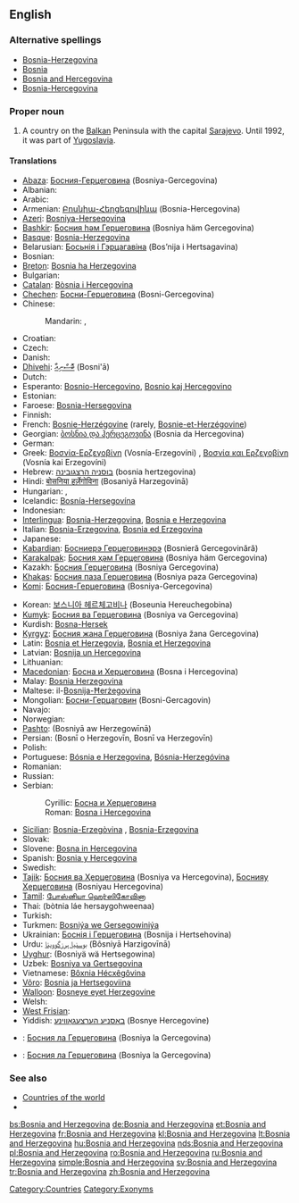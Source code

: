 {{wikipedia}}
==English==

===Alternative spellings===
* [[Bosnia-Herzegovina]]
* [[Bosnia]]
* [[Bosnia and Hercegovina]]
* [[Bosnia-Hercegovina]]

===Proper noun===
{{en-proper noun|sg=[[Bosnia]] [[and]] [[Herzegovina]]}}

# A country on the [[Balkan]] Peninsula with the capital [[Sarajevo]].  Until 1992, it was part of [[Yugoslavia]].

====Translations====
{{trans-top|Country on the Balkan peninsula}}
* [[Abaza]]: [[Босния-Герцеговина]] (Bosniya-Gercegovina)
* Albanian: {{t+|sq|Bosnja dhe Hercegovina|xs=Albanian}}
* Arabic: {{t-|ar|البوسنة والهرسك|f|tr=al-būsna wa-l-harsak|sc=Arab}}
* Armenian: [[Բոսնիա-Հերցեգովինա]] (Bosnia-Hercegovina)
* [[Azeri]]: [[Bosniya-Herseqovina]]
* [[Bashkir]]: [[Босния һәм Герцеговина]] (Bosniya häm Gercegovina)
* [[Basque]]: [[Bosnia-Herzegovina]]
* Belarusian: [[Босьнія і Гэрцагавіна]] (Bos’nija i Hertsagavina)
* Bosnian: {{t+|bs|Bosna i Hercegovina|f}}
* [[Breton]]: [[Bosnia ha Herzegovina]]
* Bulgarian: {{t-|bg|Босна и Херцеговина|tr=Bosna i Hertsegovina|sc=Cyrl}}
* [[Catalan]]: [[Bòsnia i Hercegovina]]
* [[Chechen]]: [[Босни-Герцеговина]] (Bosni-Gercegovina)
* Chinese:
*: Mandarin: {{t|cmn|波斯尼亞和黑塞哥維那|sc=Hani|xs=Mandarin}},  {{t|cmn|波斯尼亚和黑塞哥维那|tr=Bōsīníyà hé Hēisāigēwéinà|sc=Hani|xs=Mandarin}}
* Croatian: {{t-|hr|Bosna i Hercegovina|f}}
* Czech: {{t+|cs|Bosna a Hercegovina|f}}
* Danish: {{t-|da|Bosnien-Hercegovina}}
* [[Dhivehi]]: [[ބޮސްނިއާ]] (Bosni'ā)
* Dutch: {{t+|nl|Bosnië en Herzegovina}}
* Esperanto: [[Bosnio-Hercegovino]], [[Bosnio kaj Hercegovino]]
* Estonian: {{t-|et|Bosnia ja Hertsegoviina}}
* Faroese: [[Bosnia-Hersegovina]]
* Finnish: {{t+|fi|Bosnia ja Hertsegovina}}
* French: [[Bosnie-Herzégovine]] (rarely, [[Bosnie-et-Herzégovine]])
* Georgian: [[ბოსნია და ჰერცეგოვინა]] (Bosnia da Hercegovina)
* German: {{t+|de|Bosnien und Herzegowina}}
* Greek: [[Βοσνία-Ερζεγοβίνη]] (Vosnía-Erzegovíni) {{f}}, [[Βοσνία και Ερζεγοβίνη]] (Vosnía kai Erzegovíni) {{f}}
* Hebrew: [[בוסניה הרצגובינה]] (bosnia hertzegovina)
* Hindi: [[बोसनिया हर्ज़ेगोविना]] (Bosaniyā Harzegovinā)
* Hungarian: {{t+|hu|Bosznia-Hercegovina}}, {{t+|hu|Bosznia és Hercegovina}}
* Icelandic: [[Bosnía-Hersegovína]]
* Indonesian: {{t-|id|Bosnia-Herzegovina|xs=Indonesian}}
* [[Interlingua]]: [[Bosnia-Herzegovina]], [[Bosnia e Herzegovina]]
* Italian: [[Bosnia-Erzegovina]], [[Bosnia ed Erzegovina]]
* Japanese: {{t-|ja|ボスニア・ヘルツェゴヴィナ|tr=Bosunia-Herutsegovina|sc=Jpan}}
* [[Kabardian]]: [[Босниерэ Герцеговинэрэ]] (Bosnieră Gercegovinără)
* [[Karakalpak]]: [[Босния ҳәм Герцеговина]] (Bosniya häm Gercegovina)
* Kazakh: [[Босния Герцеговина]] (Bosniya Gercegovina)
* [[Khakas]]: [[Босния паза Герцеговина]] (Bosniya paza Gercegovina)
* [[Komi]]: [[Босния-Герцеговина]] (Bosniya-Gercegovina)
{{trans-mid}}
* Korean: [[보스니아 헤르체고비나]] (Boseunia Hereuchegobina)
* [[Kumyk]]: [[Босния ва Герцеговина]] (Bosniya va Gercegovina)
* Kurdish: [[Bosna-Hersek]]
* [[Kyrgyz]]: [[Босния жана Герцеговина]] (Bosniya žana Gercegovina)
* Latin: [[Bosnia et Herzegovia]], [[Bosnia et Herzegovina]]
* Latvian: [[Bosnija un Hercegovina]]
* Lithuanian: {{t+|lt|Bosnija ir Hercegovina|xs=Lithuanian}}
* [[Macedonian]]: [[Босна и Херцеговина]] (Bosna i Hercegovina)
* Malay: [[Bosnia Herzegovina]]
* Maltese: il-[[Bosnija-Ħerżegovina]]
* Mongolian: [[Босни-Герцаговин]] (Bosni-Gercagovin)
* Navajo: {{tø|nv|Bosna dóó Hetsog bikéyah}}
* Norwegian: {{t+|no|Bosnia-Hercegovina}}
* [[Pashto]]: {{ps-Arab|[[بوسنيا او هېرزېګووينا]]}} (Bosniyā aw Herzegowīnā)
* Persian: {{fa-Arab|[[بوسنی و هرزگوین]]}} (Bosnī o Herzegovīn, Bosnī va Herzegovīn)
* Polish: {{t+|pl|Bośnia i Hercegowina}}
* Portuguese: [[Bósnia e Herzegovina]], [[Bósnia-Herzegóvina]]
* Romanian: {{t+|ro|Bosnia şi Herţegovina|f}}
* Russian: {{t-|ru|Босния и Герцеговина|f|tr=Bósnija i Gercegovína|sc=Cyrl}}
* Serbian:
*: Cyrillic: [[Босна и Херцеговина]] {{f}}
*: Roman: [[Bosna i Hercegovina#Serbian|Bosna i Hercegovina]] {{f}}
* [[Sicilian]]: [[Bosnia-Erzegòvina]] {{f}}, [[Bosnia-Erzegovina]] {{f}}
* Slovak: {{t-|sk|Bosna a Hercegovina}}
* Slovene: [[Bosna in Hercegovina]] {{f}}
* Spanish: [[Bosnia y Hercegovina]]
* Swedish: {{t+|sv|Bosnien och Hercegovina}}
* [[Tajik]]: [[Босния ва Ҳерцеговина]] (Bosniya va Hercegovina), [[Боснияу Ҳерцеговина]] (Bosniyau Hercegovina)
* [[Tamil]]: [[போஸ்னியா ஹெர்ஸிகோவினா]]
* Thai: {{Thai|[[บอสเนียและเฮอร์เซโกวีนา]]}} (bòtnia láe hersaygohweenaa)
* Turkish: {{t+|tr|Bosna Hersek}}
* Turkmen: [[Bosniýa we Gersegowiniýa]]
* Ukrainian: [[Боснія і Герцеговина]] (Bosnija i Hertsehovina)
* Urdu: [[بوسنیا ہرزگووینا]] (Bôsniyā Harzigovīnā)
* [[Uyghur]]: {{ug-Arab|[[ﺑﻮﺳﻨﯩﻴﻪ ﯞﻩ ﻫﯧﺮﺗﺴﯧﮕﻮﯞﯨﻨﺎ]]}} (Bosniyä wä Hertsegowina)
* Uzbek: [[Bosniya va Gertsegovina]]
* Vietnamese: [[Bôxnia Hécxêgôvina]]
* [[Võro]]: [[Bosnia ja Hertsegoviina]]
* [[Walloon]]: [[Bosneye eyet Herzegovine]]
* Welsh: {{t-|cy|Bosna a Hercegovina|xs=Welsh}}
* [[West Frisian]]: {{t+|fy|Bosnje en Herzegovina|xs=West Frisian}}
* Yiddish: [[באָסניע הערצעגאָװינע]] (Bosnye Hercegovine)
{{trans-bottom}}

{{checktrans-top}}
* {{ttbc|Northern Altai}}: [[Босния ла Герцеговина]] (Bosniya la Gercegovina)
{{checktrans-mid}}
* {{ttbc|Southern Altai}}: [[Босния ла Герцеговина]] (Bosniya la Gercegovina)
{{checktrans-bottom}}

===See also===
* [[Appendix:Countries of the world|Countries of the world]]
* {{pedialite}}

[[Category:Countries]]
[[Category:Exonyms]]

[[bs:Bosnia and Herzegovina]]
[[de:Bosnia and Herzegovina]]
[[et:Bosnia and Herzegovina]]
[[fr:Bosnia and Herzegovina]]
[[kl:Bosnia and Herzegovina]]
[[lt:Bosnia and Herzegovina]]
[[hu:Bosnia and Herzegovina]]
[[nds:Bosnia and Herzegovina]]
[[pl:Bosnia and Herzegovina]]
[[ro:Bosnia and Herzegovina]]
[[ru:Bosnia and Herzegovina]]
[[simple:Bosnia and Herzegovina]]
[[sv:Bosnia and Herzegovina]]
[[tr:Bosnia and Herzegovina]]
[[zh:Bosnia and Herzegovina]]
